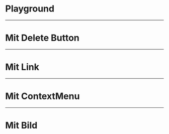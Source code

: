 # Playground

<LiveCodeEditor />

---

# Mit Delete Button

<LiveCodeEditor example="delete" editorCollapsed />

---

# Mit Link

<LiveCodeEditor example="link" editorCollapsed />

---

# Mit ContextMenu

<LiveCodeEditor example="contextMenu" editorCollapsed />

---

# Mit Bild

<LiveCodeEditor example="image" editorCollapsed />
